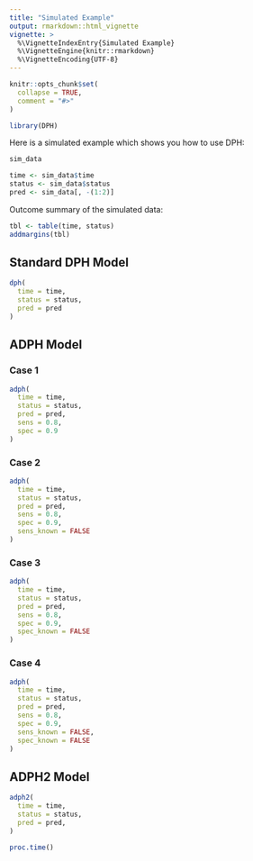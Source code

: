 ```yaml
---
title: "Simulated Example"
output: rmarkdown::html_vignette
vignette: >
  %\VignetteIndexEntry{Simulated Example}
  %\VignetteEngine{knitr::rmarkdown}
  %\VignetteEncoding{UTF-8}
---
```


```r
knitr::opts_chunk$set(
  collapse = TRUE,
  comment = "#>"
)
```

```r
library(DPH)
```

Here is a simulated example which shows you how to use DPH:

```r
sim_data
```

```r
time <- sim_data$time
status <- sim_data$status
pred <- sim_data[, -(1:2)]
```

Outcome summary of the simulated data:

```r
tbl <- table(time, status)
addmargins(tbl)
```

## Standard DPH Model

```r
dph(
  time = time, 
  status = status, 
  pred = pred
)
```

## ADPH Model

### Case 1

```r
adph(
  time = time, 
  status = status, 
  pred = pred,
  sens = 0.8,
  spec = 0.9
)
```

### Case 2

```r
adph(
  time = time, 
  status = status, 
  pred = pred,
  sens = 0.8,
  spec = 0.9,
  sens_known = FALSE
)
```

### Case 3

```r
adph(
  time = time, 
  status = status, 
  pred = pred,
  sens = 0.8,
  spec = 0.9,
  spec_known = FALSE
)
```

### Case 4

```r
adph(
  time = time, 
  status = status, 
  pred = pred,
  sens = 0.8,
  spec = 0.9,
  sens_known = FALSE,  
  spec_known = FALSE
)
```

## ADPH2 Model

```r
adph2(
  time = time, 
  status = status, 
  pred = pred,
)
```

```r
proc.time()
```
